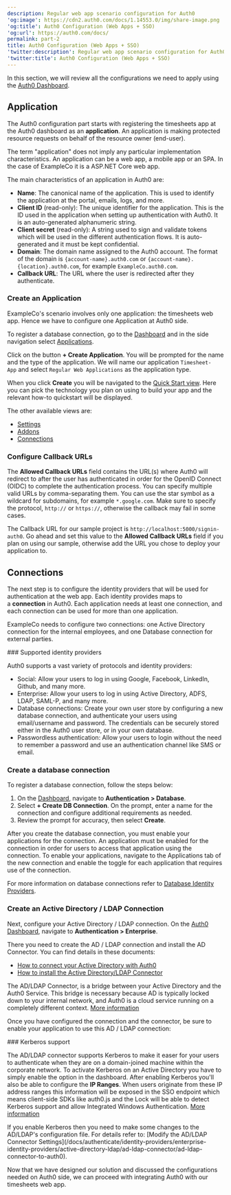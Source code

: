```yaml
---
description: Regular web app scenario configuration for Auth0
'og:image': https://cdn2.auth0.com/docs/1.14553.0/img/share-image.png
'og:title': Auth0 Configuration (Web Apps + SSO)
'og:url': https://auth0.com/docs/
permalink: part-2
title: Auth0 Configuration (Web Apps + SSO)
'twitter:description': Regular web app scenario configuration for Auth0
'twitter:title': Auth0 Configuration (Web Apps + SSO)
---
```

In this section, we will review all the configurations we need to apply using the [Auth0 Dashboard](https://manage.auth0.com/#).

## Application

The Auth0 configuration part starts with registering the timesheets app at the <Tooltip tip="Auth0 Dashboard: Auth0's main product to configure your services." cta="View Glossary" href="/docs/glossary?term=Auth0+dashboard">Auth0 dashboard</Tooltip> as an **application**. An application is making protected resource requests on behalf of the <Tooltip tip="Resource Owner: Entity (such as a user or application) capable of granting access to a protected resource." cta="View Glossary" href="/docs/glossary?term=resource+owner">resource owner</Tooltip> (end-user).

<Callout icon="file-lines" color="#0EA5E9" iconType="regular">

The term "application" does not imply any particular implementation characteristics. An application can be a web app, a mobile app or an SPA. In the case of ExampleCo it is a ASP.NET Core web app.

</Callout>

The main characteristics of an application in Auth0 are:

* **Name**: The canonical name of the application. This is used to identify the application at the portal, emails, logs, and more.
* **<Tooltip tip="Client ID: Identification value given to your registered resource from Auth0." cta="View Glossary" href="/docs/glossary?term=Client+ID">Client ID</Tooltip>** (read-only): The unique identifier for the application. This is the ID used in the application when setting up authentication with Auth0. It is an auto-generated alphanumeric string.
* **<Tooltip tip="Client Secret: Secret used by a client (application) to authenticate with the Authorization Server; it should be known to only the client and the Authorization Server and must be sufficiently random to not be guessable." cta="View Glossary" href="/docs/glossary?term=Client+secret">Client secret</Tooltip>** (read-only): A string used to sign and validate tokens which will be used in the different authentication flows. It is auto-generated and it must be kept confidential.
* **Domain**: The domain name assigned to the Auth0 account. The format of the domain is `{account-name}.auth0.com` or `{account-name}.{location}.auth0.com`, for example `ExampleCo.auth0.com`.
* **Callback URL**: The URL where the user is redirected after they authenticate.

### Create an Application

ExampleCo's scenario involves only one application: the timesheets web app. Hence we have to configure one Application at Auth0 side.

To register a database connection, go to the [Dashboard](https://manage.auth0.com/#) and in the side navigation select [Applications](https://manage.auth0.com/#/applications).

Click on the button **+ Create Application**. You will be prompted for the name and the type of the application. We will name our application `Timesheet-App` and select `Regular Web Applications` as the application type.

When you click **Create** you will be navigated to the [Quick Start view](https://manage.auth0.com/#/applications/YOUR_CLIENT_ID/quickstart). Here you can pick the technology you plan on using to build your app and the relevant how-to quickstart will be displayed.

The other available views are:

* [Settings](https://manage.auth0.com/#/applications/YOUR_CLIENT_ID/settings)
* [Addons](https://manage.auth0.com/#/applications/YOUR_CLIENT_ID/addons)
* [Connections](https://manage.auth0.com/#/applications/YOUR_CLIENT_ID/connections)

### Configure Callback URLs

The **Allowed Callback URLs** field contains the URL(s) where Auth0 will redirect to after the user has authenticated in order for the <Tooltip tip="OpenID: Open standard for authentication that allows applications to verify users' identities without collecting and storing login information." cta="View Glossary" href="/docs/glossary?term=OpenID">OpenID</Tooltip> Connect (OIDC) to complete the authentication process. You can specify multiple valid URLs by comma-separating them. You can use the star symbol as a wildcard for subdomains, for example `*.google.com`. Make sure to specify the protocol, `http://` or `https://`, otherwise the callback may fail in some cases.

The Callback URL for our sample project is `http://localhost:5000/signin-auth0`. Go ahead and set this value to the **Allowed Callback URLs** field if you plan on using our sample, otherwise add the URL you chose to deploy your application to.

## Connections

The next step is to configure the <Tooltip tip="Identity Provider (IdP): Service that stores and manages digital identities." cta="View Glossary" href="/docs/glossary?term=identity+providers">identity providers</Tooltip> that will be used for authentication at the web app. Each identity provides maps to a **connection** in Auth0. Each application needs at least one connection, and each connection can be used for more than one application.

ExampleCo needs to configure two connections: one Active Directory connection for the internal employees, and one Database connection for external parties.

<Info>
### Supported identity providers

Auth0 supports a vast variety of protocols and identity providers:

* Social: Allow your users to log in using Google, Facebook, LinkedIn, Github, and many more.
* Enterprise: Allow your users to log in using Active Directory, ADFS, LDAP, <Tooltip tip="Security Assertion Markup Language (SAML): Standardized protocol allowing two parties to exchange authentication information without a password." cta="View Glossary" href="/docs/glossary?term=SAML-P">SAML-P</Tooltip>, and many more.
* Database connections: Create your own user store by configuring a new database connection, and authenticate your users using email/username and password. The credentials can be securely stored either in the Auth0 user store, or in your own database.
* <Tooltip tip="Passwordless: Form of authentication that does not rely on a password as the first factor." cta="View Glossary" href="/docs/glossary?term=Passwordless">Passwordless</Tooltip> authentication: Allow your users to login without the need to remember a password and use an authentication channel like SMS or email.
</Info>

### Create a database connection

To register a database connection, follow the steps below:

1. On the [Dashboard](https://manage.auth0.com/#), navigate to **Authentication > Database**.
2. Select **+ Create DB Connection**. On the prompt, enter a name for the connection and configure additional requirements as needed.
3. Review the prompt for accuracy, then select **Create**.

After you create the database connection, you must enable your applications for the connection. An application must be enabled for the connection in order for users to access that application using the connection. To enable your applications, navigate to the Applications tab of the new connection and enable the toggle for each application that requires use of the connection.

For more information on database connections refer to [Database Identity Providers](/docs/authenticate/database-connections).

### Create an Active Directory / LDAP Connection

Next, configure your Active Directory / LDAP connection. On the [Auth0 Dashboard](https://manage.auth0.com/#), navigate to **Authentication > Enterprise**.

There you need to create the AD / LDAP connection and install the AD Connector. You can find details in these documents:

* [How to connect your Active Directory with Auth0](/docs/authenticate/identity-providers/enterprise-identity-providers/active-directory-ldap)
* [How to install the Active Directory/LDAP Connector](/docs/authenticate/identity-providers/enterprise-identity-providers/active-directory-ldap/ad-ldap-connector)

<Callout icon="file-lines" color="#0EA5E9" iconType="regular">

The AD/LDAP Connector, is a bridge between your Active Directory and the Auth0 Service. This bridge is necessary because AD is typically locked down to your internal network, and Auth0 is a cloud service running on a completely different context. [More information](/docs/authenticate/identity-providers/enterprise-identity-providers/active-directory-ldap/ad-ldap-connector)

</Callout>

Once you have configured the connection and the connector, be sure to enable your application to use this AD / LDAP connection:

<Info>
### Kerberos support

The AD/LDAP connector supports Kerberos to make it easer for your users to authenticate when they are on a domain-joined machine within the corporate network. To activate Kerberos on an Active Directory you have to simply enable the option in the dashboard. After enabling Kerberos you'll also be able to configure the **IP Ranges**. When users originate from these IP address ranges this information will be exposed in the SSO endpoint which means client-side SDKs like auth0.js and the Lock will be able to detect Kerberos support and allow Integrated Windows Authentication.
[More information](/docs/authenticate/identity-providers/enterprise-identity-providers/active-directory-ldap/ad-ldap-connector/configure-ad-ldap-connector-with-kerberos)

<Callout icon="file-lines" color="#0EA5E9" iconType="regular">
If you enable Kerberos then you need to make some changes to the AD/LDAP's configuration file. For details refer to: [Modify the AD/LDAP Connector Settings](/docs/authenticate/identity-providers/enterprise-identity-providers/active-directory-ldap/ad-ldap-connector/ad-ldap-connector-to-auth0).
</Callout>
</Info>

Now that we have designed our solution and discussed the configurations needed on Auth0 side, we can proceed with integrating Auth0 with our timesheets web app.